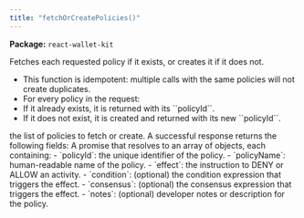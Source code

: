```yaml
---
title: "fetchOrCreatePolicies()"
---
```



<p><strong>Package:</strong> <code>react-wallet-kit</code></p>

<H3Bordered text="Overview" />

Fetches each requested policy if it exists, or creates it if it does not.

<ul>
  <li>This function is idempotent: multiple calls with the same policies will not create duplicates.</li>
  <li>For every policy in the request:</li>
  <li>If it already exists, it is returned with its ``policyId``.</li>
  <li>If it does not exist, it is created and returned with its new ``policyId``.</li>
</ul>

<H3Bordered text="Parameters" />

<ParamField body="params" type='object' required={true} path="params" >
  <Expandable title="params details">
    <NestedParam parentKey="params" childKey="policies" type='v1CreatePolicyIntentV3[]' required={true}>
the list of policies to fetch or create.
</NestedParam>
  </Expandable>
</ParamField>

<H3Bordered text="Response" />
A successful response returns the following fields:

<ResponseField name="returns" type="object & v1CreatePolicyIntentV3[]" required={true}>
  A promise that resolves to an array of objects, each containing:
         - `policyId`: the unique identifier of the policy.
         - `policyName`: human-readable name of the policy.
         - `effect`: the instruction to DENY or ALLOW an activity.
         - `condition`: (optional) the condition expression that triggers the effect.
         - `consensus`: (optional) the consensus expression that triggers the effect.
         - `notes`: (optional) developer notes or description for the policy.
</ResponseField>
